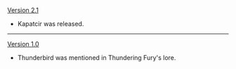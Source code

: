 {{Change History/Header}}
[[Version 2.1]]
* Kapatcir was released.
----
[[Version 1.0]]
* Thunderbird was mentioned in Thundering Fury's lore.